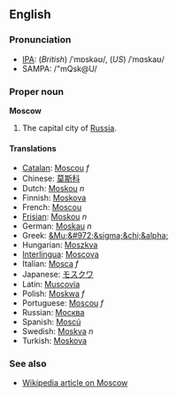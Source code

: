 ==English==
===Pronunciation===
*[[IPA]]: (''British'') /ˈmɒskəʊ/, (''US'') /ˈmɑskaʊ/
*SAMPA: /"mQsk@U/

===Proper noun===
'''Moscow'''

#The capital city of [[Russia]].

====Translations====
*[[Catalan]]: [[Moscou]] ''f''
*Chinese: [[莫斯科]]
*Dutch: [[Moskou]] ''n''
*Finnish: [[Moskova]]
*French: [[Moscou]]
*[[Frisian]]: [[Moskou]] ''n''
*German: [[Moskau]] ''n''
*Greek: [[&Mu;&#972;&sigma;&chi;&alpha;]]
*Hungarian: [[Moszkva]]
*[[Interlingua]]: [[Moscova]]
*Italian: [[Mosca]] ''f''
*Japanese: [[モスクワ]]
*Latin: [[Muscovia]]
*Polish: [[Moskwa]] ''f''
*Portuguese: [[Moscou]] ''f''
*Russian: [[Москва]]
*Spanish: [[Moscú]]
*Swedish: [[Moskva]] ''n''
*Turkish: [[Moskova]]

===See also===
*[[w:Moscow, Russia|Wikipedia article on Moscow]]